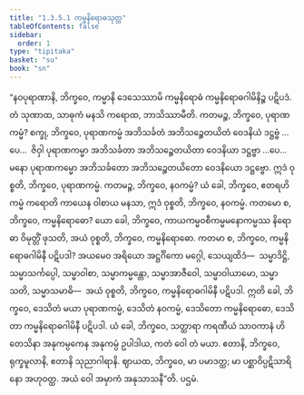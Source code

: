 ```yaml
---
title: "1.3.5.1 ကမ္မနိရောဓသုတ္တ"
tableOfContents: false
sidebar:
  order: 1
type: "tipitaka"
basket: "su"
book: "sn"
---
```



<DynamicBreadcrumb />

<Division number="146" book="sn" e="ch" v="18" p="301">

<Paragraph number="810" book="sn">
“နဝပုရာဏာနိ, ဘိက္ခဝေ, ကမ္မာနိ ဒေသေဿာမိ ကမ္မနိရောဓံ ကမ္မနိရောဓဂါမိနိဉ္စ ပဋိပဒံ. တံ သုဏာထ, သာဓုကံ မနသိ ကရောထ, ဘာသိဿာမီတိ. ကတမဉ္စ, ဘိက္ခဝေ, ပုရာဏကမ္မံ? စက္ခု, ဘိက္ခဝေ, ပုရာဏကမ္မံ အဘိသင်္ခတံ အဘိသဉ္စေတယိတံ ဝေဒနိယံ ဒဋ္ဌဗ္ဗံ …ပေ…  ဇိဝှါ ပုရာဏကမ္မာ အဘိသင်္ခတာ အဘိသဉ္စေတယိတာ ဝေဒနိယာ ဒဋ္ဌဗ္ဗာ …ပေ…  မနော ပုရာဏကမ္မော အဘိသင်္ခတော အဘိသဉ္စေတယိတော ဝေဒနိယော ဒဋ္ဌဗ္ဗော. ဣဒံ ဝုစ္စတိ, ဘိက္ခဝေ, ပုရာဏကမ္မံ. ကတမဉ္စ, ဘိက္ခဝေ, နဝကမ္မံ? ယံ ခေါ, ဘိက္ခဝေ, ဧတရဟိ ကမ္မံ ကရောတိ ကာယေန ဝါစာယ မနသာ, ဣဒံ ဝုစ္စတိ, ဘိက္ခဝေ, နဝကမ္မံ. ကတမော စ, ဘိက္ခဝေ, ကမ္မနိရောဓော? ယော ခေါ, ဘိက္ခဝေ, ကာယကမ္မဝစီကမ္မမနောကမ္မဿ နိရောဓာ ဝိမုတ္တိံ ဖုသတိ, အယံ ဝုစ္စတိ, ဘိက္ခဝေ, ကမ္မနိရောဓော. ကတမာ စ, ဘိက္ခဝေ, ကမ္မနိရောဓဂါမိနီ ပဋိပဒါ? အယမေဝ အရိယော အဋ္ဌင်္ဂိကော မဂ္ဂေါ, သေယျထိဒံ—  သမ္မာဒိဋ္ဌိ, သမ္မာသင်္ကပ္ပေါ, သမ္မာဝါစာ, သမ္မာကမ္မန္တော, သမ္မာအာဇီဝေါ, သမ္မာဝါယာမော, သမ္မာသတိ, သမ္မာသမာဓိ—  အယံ ဝုစ္စတိ, ဘိက္ခဝေ, ကမ္မနိရောဓဂါမိနီ ပဋိပဒါ. ဣတိ ခေါ, ဘိက္ခဝေ, ဒေသိတံ မယာ ပုရာဏကမ္မံ, ဒေသိတံ နဝကမ္မံ, ဒေသိတော ကမ္မနိရောဓော, ဒေသိတာ ကမ္မနိရောဓဂါမိနီ ပဋိပဒါ. ယံ ခေါ, ဘိက္ခဝေ, သတ္ထာရာ ကရဏီယံ သာဝကာနံ ဟိတေသိနာ အနုကမ္ပကေန အနုကမ္ပံ ဥပါဒါယ, ကတံ ဝေါ တံ မယာ. ဧတာနိ, ဘိက္ခဝေ, ရုက္ခမူလာနိ, ဧတာနိ သုညာဂါရာနိ. ဈာယထ, ဘိက္ခဝေ, မာ ပမာဒတ္ထ; မာ ပစ္ဆာဝိပ္ပဋိသာရိနော အဟုဝတ္ထ. အယံ ဝေါ အမှာကံ အနုသာသနီ”တိ.

</Paragraph>
</Division>

<Paragraph number="811" type="center" book="sn">
ပဌမံ.
</Paragraph>